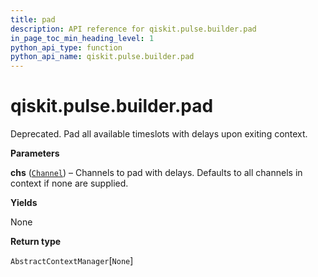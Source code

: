 ```yaml
---
title: pad
description: API reference for qiskit.pulse.builder.pad
in_page_toc_min_heading_level: 1
python_api_type: function
python_api_name: qiskit.pulse.builder.pad
---
```


# qiskit.pulse.builder.pad

<Function id="qiskit.pulse.builder.pad" isDedicatedPage={true} github="https://github.com/qiskit/qiskit/tree/stable/0.20/qiskit/pulse/builder.py" signature="pad(*chs)">
  Deprecated. Pad all available timeslots with delays upon exiting context.

  **Parameters**

  **chs** ([`Channel`](pulse#qiskit.pulse.channels.Channel "qiskit.pulse.channels.Channel")) – Channels to pad with delays. Defaults to all channels in context if none are supplied.

  **Yields**

  None

  **Return type**

  `AbstractContextManager`\[`None`]
</Function>

